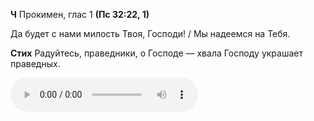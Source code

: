 **Ч** Прокимен, глас 1 **(Пс 32:22, 1)**

Да будет с нами милость Твоя, Господи! / Мы надеемся на Тебя.

**Стих** Радуйтесь, праведники, о Господе — хвала Господу украшает праведных.

<div ref={props.ref}>
    <audio controls>
        <source
            src="https://psmb-neos-resources.hb.bizmrg.com/target/psmb/93a63811b5b5283340a7d2ff9fdeae18c2f66c89/%D0%93%D0%BB%D0%B0%D1%81%201.mp3"
            type="audio/mpeg"
        />
    </audio>
</div>
